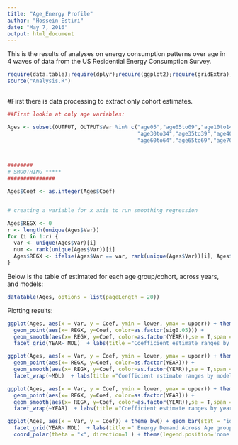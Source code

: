 ```yaml
---
title: "Age_Energy Profile"
author: "Hossein Estiri"
date: "May 7, 2016"
output: html_document
---
```


This is the results of analyses on energy consumption patterns over age in 4 waves of data from the US Residential Energy Consumption Survey.
```r
require(data.table);require(dplyr);require(ggplot2);require(gridExtra);require(rmarkdown);require(knitr):require(plotly);require(DT);require(treemap)
source("Analysis.R")
 
```

#First there is data processing to extract only cohort estimates.
```r
##First lookin at only age variables:

Ages <- subset(OUTPUT, OUTPUT$Var %in% c("age05","age05to09","age10to14","age15to19","age20to24","age25to29",
                                         "age30to34","age35to39","age40to44","age45to49","age50to54","age55to59",
                                         "age60to64","age65to69","age70to74","age75to79","age80p"))



########
# SMOOTHING *****
###############

Ages$Coef <- as.integer(Ages$Coef)


# creating a variable for x axis to run smoothing regression

Ages$REGX <- 0
r <- length(unique(Ages$Var))
for (i in 1:r) {
  var <- unique(Ages$Var)[i]
  num <- rank(unique(Ages$Var))[i]
  Ages$REGX <- ifelse(Ages$Var == var, rank(unique(Ages$Var))[i], Ages$REGX)
}
```

Below is the table of estimated for each age group/cohort, across years, and models:

```r
datatable(Ages, options = list(pageLength = 20))
```

Plotting results:
```r
ggplot(Ages, aes(x = Var, y = Coef, ymin = lower, ymax = upper)) + theme_bw() + geom_pointrange() +
  geom_point(aes(x= REGX, y=Coef, color=as.factor(sig0.05))) +
  geom_smooth(aes(x= REGX, y=Coef, color=as.factor(YEAR)),se = T,span = 0.8) +
  facet_grid(YEAR~ MDL)  + labs(title ="Coefficient estimate ranges by year and model", x = "Age Group", y = "Estimated Coefficient") 

ggplot(Ages, aes(x = Var, y = Coef, ymin = lower, ymax = upper)) + theme_bw() + geom_pointrange() +
  geom_point(aes(x= REGX, y=Coef, color=as.factor(YEAR))) +
  geom_smooth(aes(x= REGX, y=Coef, color=as.factor(YEAR)),se = T,span = 0.8) +
  facet_wrap(~MDL)  + labs(title ="Coefficient estimate ranges by model", x = "Age Group", y = "Estimated Coefficient") 

ggplot(Ages, aes(x = Var, y = Coef, ymin = lower, ymax = upper)) + theme_bw() + geom_pointrange() +
  geom_point(aes(x= REGX, y=Coef, color=as.factor(YEAR))) +
  geom_smooth(aes(x= REGX, y=Coef, color=as.factor(YEAR)),se = T,span = 0.8) +
  facet_wrap(~YEAR)  + labs(title ="Coefficient estimate ranges by year", x = "Age Group", y = "Estimated Coefficient") 
```


```r
ggplot(Ages, aes(x = Var, y = Coef)) + theme_bw() + geom_bar(stat = "identity",aes(fill=Var)) + 
  facet_grid(YEAR~ MDL)  + labs(title =" Energy Demand Across Age groups by year and model", x = "Age Group", y = "Estimated Coefficient") + 
  coord_polar(theta = "x", direction=1 ) + theme(legend.position='none')
```

